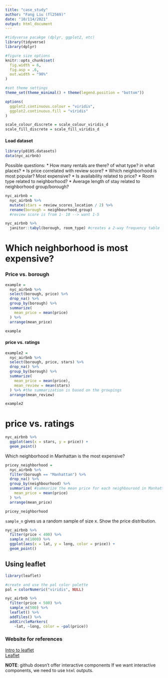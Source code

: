 ```yaml
---
title: "case_study"
author: "Fang Liu (fl2569)"
date: "10/114/2021"
output: html_document
---
```


```r
#tidyverse pacakge (dplyr, ggplot2, etc)
library(tidyverse)
library(dplyr)

#figure size options
knitr::opts_chunk$set(
  fig.width = 6,
  fig.asp = .6,
  out.width = "90%"
)

#set theme settings
theme_set(theme_minimal() + theme(legend.position = "bottom"))

options(
  ggplot2.continuous.colour = "viridis",
  ggplot2.continuous.fill = "viridis"
)

scale_colour_discrete = scale_colour_viridis_d
scale_fill_discrete = scale_fill_viridis_d
```

#### Load dataset
```r
library(p8105.datasets)
data(nyc_airbnb)
```


Possible questions:
* How many rentals are there? of what type? in what places?
* Is price correlated with review score? 
* Which neighborhood is most popular? Most expensive? 
* Is availability related to price? 
* Room type related to neighborhood?
* Average length of stay related to neighborhood group/borough? 

```r
nyc_airbnb = 
  nyc_airbnb %>% 
  mutate(stars = review_scores_location / 2) %>% 
  rename(borough = neighbourhood_group)
  #review score is from 1- 10 --> want 1-5
```

```r
nyc_airbnb %>% 
  janitor::tabyl(borough, room_type) #creates a 2-way frequency table 
```


# Which neighborhood is most expensive? 

### Price vs. borough 
```r
example =
  nyc_airbnb %>%
  select(borough, price) %>% 
  drop_na() %>% 
  group_by(borough) %>% 
  summarize(
    mean_price = mean(price)
  ) %>% 
  arrange(mean_price)

example  
```

#### price vs. ratings
```r
example2 =
  nyc_airbnb %>% 
  select(borough, price, stars) %>% 
  drop_na() %>% 
  group_by(borough) %>% 
  summarize(
    mean_price = mean(price),
    mean_review = mean(stars)
  ) %>% #the summarization is based on the groupings
  arrange(mean_review)

example2 
```

# price vs. ratings
```r
nyc_airbnb %>% 
  ggplot(aes(x = stars, y = price)) +
  geom_point()
```

Which neighborhood in Manhattan is the most expensive?
```r
pricey_neighborhood =
  nyc_airbnb %>%
  filter(borough == "Manhattan") %>% 
  drop_na() %>% 
  group_by(neighbourhood) %>% 
  summarize( #summarize the mean price for each neighbourood in Manhatten
    mean_price = mean(price)
  ) %>% 
  arrange(mean_price)

pricey_neighborhood
```


`sample_n` gives us a random sample of size x. Show the price distribution. 
```r
nyc_airbnb %>% 
  filter(price < 400) %>% 
  sample_n(1000) %>% 
  ggplot(aes(x = lat, y = long, color = price)) +
  geom_point()
```

## Using leaflet
```r
library(leaflet)

#create and use the pal color palette
pal = colorNumeric("viridis", NULL)

nyc_airbnb %>% 
  filter(price < 500) %>% 
  sample_n(500) %>% 
  leaflet() %>% 
  addTiles() %>% 
  addCircleMarkers(
    ~lat, ~long, color = ~pal(price))
```

### Website for references 
[Intro to leaflet](https://teachdatascience.com/leaflet/)  
[Leaflet](https://rstudio.github.io/leaflet/) 

**NOTE**: github doesn't offer interactive components
If we want interactive components, we need to use `html` outputs. 
